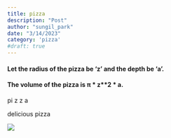 ```yaml
---
title: pizza
description: "Post"
author: "sungil_park"
date: "3/14/2023"
category: 'pizza'
#draft: true
---
```


#### Let the radius of the pizza be 'z' and the depth be 'a'.

#### The volume of the pizza is π \* z\*\*2 \* a.

pi z z a

delicious pizza

![](pizza.jpg)
